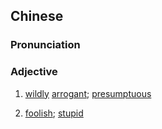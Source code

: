 ==Chinese==
{{zh-forms|alt=悾歁-"foolish"}}

===Pronunciation===
{{zh-pron
|mn=qz,tw,xm,zz:khong-khám
|cat=a
}}

===Adjective===
{{zh-adj}}

# {{lb|zh|Quanzhou|&|Xiamen|_|Min Nan}} [[wildly]] [[arrogant]]; [[presumptuous]]
# {{lb|zh|Taiwanese|&|Zhangzhou|_|Min Nan}} [[foolish]]; [[stupid]]